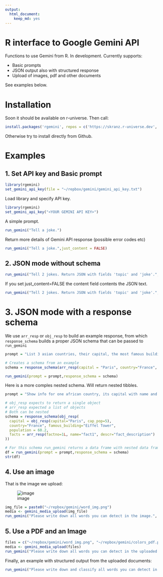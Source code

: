 ```yaml
---
output: 
  html_document: 
    keep_md: yes
---
```

# R interface to Google Gemini API

Functions to use Gemini from R. In development. Currently supports:

- Basic prompts
- JSON output also with structured response
- Upload of images, pdf and other documents

See examples below.

# Installation

Soon it should be available on r-universe. Then call:

```r
install.packages('rgemini', repos = c('https://skranz.r-universe.dev', 'https://cloud.r-project.org'))
```

Otherwise try to install directly from Github.


# Examples


## 1. Set API key and Basic prompt

```r
library(rgemini)
set_gemini_api_key(file = "~/repbox/gemini/gemini_api_key.txt")
```

Load library and specify API key.
```r
library(rgemini)
set_gemini_api_key("<YOUR GEMINI API KEY>")
```

A simple prompt.
```r
run_gemini("Tell a joke.")
```

Return more details of Gemini API response (possible error codes etc)

```r
run_gemini("Tell a joke.",just_content = FALSE)
```


## 2. JSON mode without schema

```r
run_gemini("Tell 2 jokes. Return JSON with fields 'topic' and 'joke'.",json_mode = TRUE)
```

If you set just_content=FALSE the content field contents the JSON text.
```r
run_gemini("Tell 2 jokes. Return JSON with fields 'topic' and 'joke'.",json_mode = TRUE,just_content = FALSE)
```


# 3. JSON mode with a response schema

We use `arr_resp` or `obj_resp` to build an example response, from which `response_schema` builds a proper JSON schema that can be passed to `run_gemini`

```r
prompt = "List 3 asian countries, their capital, the most famous building and the countries' inhabitants in million."

# Creates a schema from an example
schema = response_schema(arr_resp(capital = "Paris", country="France", famous_building="Eiffel Tower", population = 60.1))

run_gemini(prompt = prompt,response_schema = schema)

```

Here is a more comples nested schema. Will return nested tibbles.

```r
prompt = "Show info for one african country, its capital with name and population in mio, the most famous building and inhabitants in million. Add three facts about the country."

# obj_resp expects to return a single object
# arr_resp expected a list of objects
# Both can be nested
schema = response_schema(obj_resp(
  capital = obj_resp(capital="Paris", cap_pop=5),
  country="France", famous_building="Eiffel Tower",
  population = 60.2,
  facts = arr_resp(factno=1L, name="fact1", descr="fact_description")
))

# For this schema run_gemini returns a data frame with nested data frames
df = run_gemini(prompt = prompt,response_schema = schema)
str(df)
```


## 4. Use an image

That is the image we upload:

![image](word_img.png)


```r
img_file = paste0("~/repbox/gemini/word_img.png")
media <- gemini_media_upload(img_file)
run_gemini("Please write down all words you can detect in the image.", media=media)
```


## 5. Use a PDF and an Image

```r
files = c("~/repbox/gemini/word_img.png", "~/repbox/gemini/colors_pdf.pdf")
media <- gemini_media_upload(files)
run_gemini("Please write down all words you can detect in the uploaded pdf and image.", media=media)
```

Finally, an example with structured output from the uploaded documents:
```r
run_gemini("Please write down and classify all words you can detect in the uploaded files.", media=media, response_schema = response_schema(arr_resp(file_number=1L, word="blue",type_of_word="")))
```

